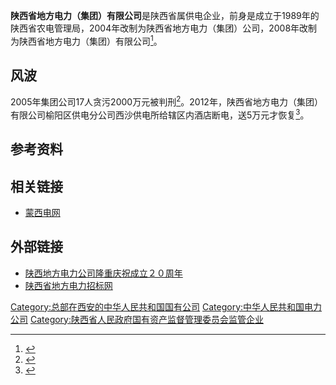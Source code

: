 {{Infobox company
| company_name = 陕西省地方电力集团
| name_en = ShaanXi Regional Electric Power Group<br />'''SPG'''
| company_logo = (China) ShaanXi Regional Electric Power Group (SPG).svg
| logo_size = 260px
| company_type = [[国有企业|国有企业]]
| company_slogan = 
| predecessor = 
| parent = 
| foundation = 1989年
| location = {{PRC}}[[陕西省|陕西省]][[西安市|西安市]][[西安高新技术产业开发区|高新区]]唐延路27号陕西地方电力大厦
| key_people = [[董事长|董事长]]：刘斌<br />[[总经理|总经理]]：刘玉庆
| industry = [[电力|电力]]
| revenue = {{increase}}202亿元[[人民币|人民币]]（2016年）
| profit = 
| assets = 286.33亿元[[人民币|人民币]]
| market_value = 
| num_employees = 2.4万人
| subsid = 陕西省地方电力发电公司<br />陕西地方电力水电公司<br />陕西省地方电力投资控股有限公司<br />陕西省地方电力（榆林）阳光电力有限公司
| products = [[電源供應|供电]]、[[發電|发电]]
| homepage = [http://www.spg.com.cn/main.php 陕西省地方电力集团]
}}

'''陕西省地方电力（集团）有限公司'''是陕西省属供电企业，前身是成立于1989年的陕西省农电管理局，2004年改制为陕西省地方电力（集团）公司，2008年改制为陕西省地方电力（集团）有限公司<ref>{{Cite web|title=陕西省地方电力(集团)有限公司正式成立|url=http://news.cnwest.com/content////2008-12/18/content_1654012.htm|access-date=2021-11-03|date=2008-12-18|publisher=西部网（陕西新闻网）|archive-url=https://web.archive.org/web/20181217154547/http://news.cnwest.com/content////2008-12/18/content_1654012.htm|archive-date=2018-12-17}}</ref>。

==风波==
2005年集团公司17人贪污2000万元被判刑<ref>{{Cite web|title=陕西电力系统挖出一批硕鼠 涉案金额2000余万(图)|url=http://www.cnhubei.com/200509/ca873450.htm|accessdate=2009-11-19|archive-url=https://web.archive.org/web/20160325014120/http://www.cnhubei.com/200509/ca873450.htm|archive-date=2016-03-25|dead-url=no}}</ref>。2012年，陕西省地方电力（集团）有限公司榆阳区供电分公司西沙供电所给辖区内酒店断电，送5万元才恢复<ref>{{Cite web|title=陕西一供电所给辖区内酒店断电 送5万元才恢复|url=http://www.xinhuanet.com/legal/2016-01/11/c_128613853.htm|access-date=2021-11-03|date=2016-01-11|publisher=新华网|archive-url=https://web.archive.org/web/20181217111213/http://www.xinhuanet.com/legal/2016-01/11/c_128613853.htm|archive-date=2018-12-17}}</ref>。

==参考资料==
{{reflist}}

==相关链接==
*[[蒙西电网|蒙西电网]]

==外部链接==
*[https://web.archive.org/web/20160304122704/http://www.sn.xinhuanet.com/2009-01/21/content_15514853.htm 陕西地方电力公司隆重庆祝成立２０周年]
*[https://web.archive.org/web/20090814002319/http://www.spgbid.com/zbw/web/home/index.jsf 陕西省地方电力招标网]
{{中华人民共和国电力公司}}

[[Category:总部在西安的中华人民共和国国有公司|Category:总部在西安的中华人民共和国国有公司]]
[[Category:中华人民共和国电力公司|Category:中华人民共和国电力公司]]
[[Category:陕西省人民政府国有资产监督管理委员会监管企业|Category:陕西省人民政府国有资产监督管理委员会监管企业]]